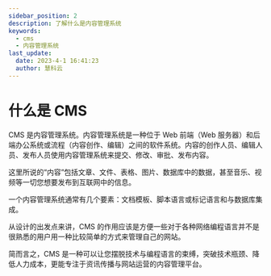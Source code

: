 ```yaml
---
sidebar_position: 2
description: 了解什么是内容管理系统
keywords:
  - cms
  - 内容管理系统
last_update:
  date: 2023-4-1 16:41:23
  author: 慧科云
---
```

# 什么是 CMS
CMS 是内容管理系统。内容管理系统是一种位于 Web 前端（Web 服务器）和后端办公系统或流程（内容创作、编辑）之间的软件系统。内容的创作人员、编辑人员、发布人员使用内容管理系统来提交、修改、审批、发布内容。

这里所说的“内容”包括文章、文件、表格、图片、数据库中的数据，甚至音乐、视频等一切您想要发布到互联网中的信息。

一个内容管理系统通常有几个要素：文档模板、脚本语言或标记语言和与数据库集成。

从设计的出发点来讲，CMS 的作用应该是方便一些对于各种网络编程语言并不是很熟悉的用户用一种比较简单的方式来管理自己的网站。

简而言之，CMS 是一种可以让您摆脱技术与编程语言的束缚，突破技术瓶颈、降低人力成本，更能专注于资讯传播与网站运营的内容管理平台。
